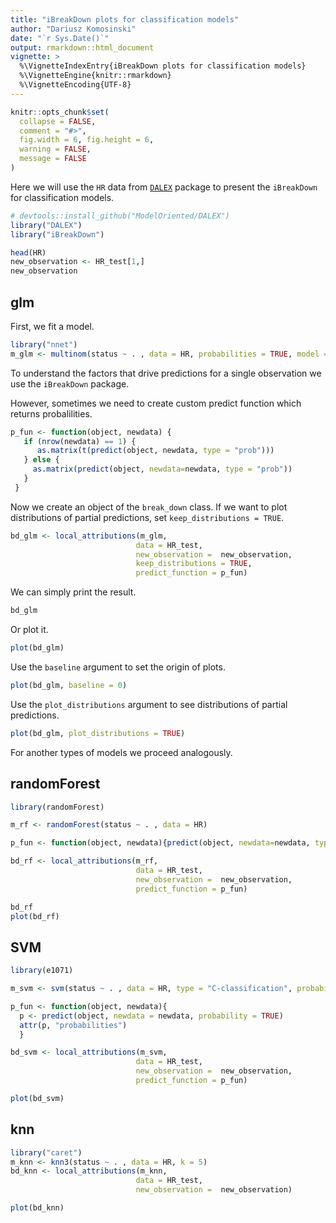 ```yaml
---
title: "iBreakDown plots for classification models"
author: "Dariusz Komosinski"
date: "`r Sys.Date()`"
output: rmarkdown::html_document
vignette: >
  %\VignetteIndexEntry{iBreakDown plots for classification models}
  %\VignetteEngine{knitr::rmarkdown}
  %\VignetteEncoding{UTF-8}
---
```


```r
knitr::opts_chunk$set(
  collapse = FALSE,
  comment = "#>",
  fig.width = 6, fig.height = 6,
  warning = FALSE,
  message = FALSE
)
```

Here we will use the `HR` data from [`DALEX`](https://github.com/pbiecek/DALEX) package to present the `iBreakDown` for classification models.

```r
# devtools::install_github("ModelOriented/DALEX")
library("DALEX")
library("iBreakDown")

head(HR)
new_observation <- HR_test[1,]
new_observation
```


## glm

First, we fit a model.

```r
library("nnet")
m_glm <- multinom(status ~ . , data = HR, probabilities = TRUE, model = TRUE)
```

To understand the factors that drive predictions for a single observation we use the `iBreakDown` package.

However, sometimes we need to create custom predict function which returns probalilities.


```r
p_fun <- function(object, newdata) {
   if (nrow(newdata) == 1) {
      as.matrix(t(predict(object, newdata, type = "prob")))
   } else {
     as.matrix(predict(object, newdata=newdata, type = "prob"))
   }
 }
```

Now we create an object of the `break_down` class. If we want to plot distributions of partial predictions, set `keep_distributions = TRUE`. 

```r
bd_glm <- local_attributions(m_glm,
                            data = HR_test,
                            new_observation =  new_observation,
                            keep_distributions = TRUE,
                            predict_function = p_fun)
```

We can simply print the result.

```r
bd_glm
```

Or plot it.

```r
plot(bd_glm)
```

Use the `baseline` argument to set the origin of plots.

```r
plot(bd_glm, baseline = 0)
```

Use the `plot_distributions` argument to see distributions of partial predictions.

```r
plot(bd_glm, plot_distributions = TRUE)
```

For another types of models we proceed analogously.

## randomForest

```r
library(randomForest)

m_rf <- randomForest(status ~ . , data = HR)

p_fun <- function(object, newdata){predict(object, newdata=newdata, type = "prob")}

bd_rf <- local_attributions(m_rf,
                            data = HR_test,
                            new_observation =  new_observation,
                            predict_function = p_fun)

bd_rf
plot(bd_rf)
```

## SVM

```r
library(e1071)

m_svm <- svm(status ~ . , data = HR, type = "C-classification", probability = TRUE)

p_fun <- function(object, newdata){
  p <- predict(object, newdata = newdata, probability = TRUE)
  attr(p, "probabilities")
  }

bd_svm <- local_attributions(m_svm,
                            data = HR_test,
                            new_observation =  new_observation,
                            predict_function = p_fun)

plot(bd_svm)
```

## knn

```r
library("caret")
m_knn <- knn3(status ~ . , data = HR, k = 5)
bd_knn <- local_attributions(m_knn,
                            data = HR_test,
                            new_observation =  new_observation)

plot(bd_knn)
```

